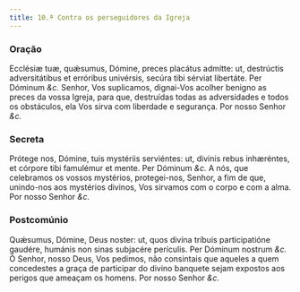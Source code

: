 ```yaml
---
title: 10.ª Contra os perseguidores da Igreja
---
```


### Oração

<div class="grid grid-cols-2 gap-5">
  <span class="text-justify">
    Ecclésiæ tuæ, quǽsumus, Dómine, preces placátus admítte: ut, destrúctis
    adversitátibus et erróribus univérsis, secúra tibi sérviat libertáte. Per
    Dóminum <em>&c.</em>
  </span>
  <span class="text-justify">
    Senhor, Vos suplicamos, dignai-Vos acolher benigno as preces da vossa
    Igreja, para que, destruídas todas as adversidades e todos os obstáculos,
    ela Vos sirva com liberdade e segurança. Por nosso Senhor <em>&c.</em>
  </span>
</div>

### Secreta

<div class="grid grid-cols-2 gap-5">
  <span class="text-justify">
    Prótege nos, Dómine, tuis mystériis serviéntes: ut, divinis rebus
    inhæréntes, et córpore tibi famulémur et mente. Per Dóminum <em>&c.</em>
  </span>
  <span class="text-justify">
    A nós, que celebramos os vossos mystérios, protegei-nos, Senhor, a fim de
    que, unindo-nos aos mystérios divinos, Vos sirvamos com o corpo e com a
    alma. Por nosso Senhor <em>&c.</em>
  </span>
</div>

### Postcomúnio

<div class="grid grid-cols-2 gap-5">
  <span class="text-justify">
    Quǽsumus, Dómine, Deus noster: ut, quos divína tríbuis participatióne
    gaudére, humánis non sinas subjacére perículis. Per Dóminum nostrum
    <em>&c.</em>
  </span>
  <span class="text-justify">
    Ó Senhor, nosso Deus, Vos pedimos, não consintais que aqueles a quem
    concedestes a graça de participar do divino banquete sejam expostos aos
    perigos que ameaçam os homens. Por nosso Senhor <em>&c.</em>
  </span>
</div>
